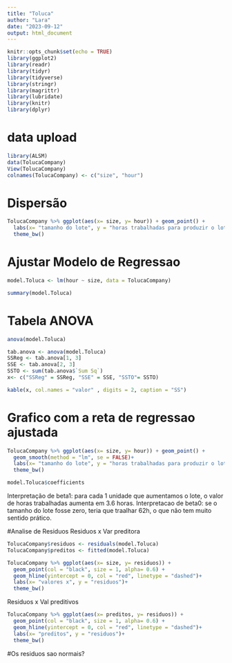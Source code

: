 ```yaml
---
title: "Toluca"
author: "Lara"
date: "2023-09-12"
output: html_document
---
```



```r
knitr::opts_chunk$set(echo = TRUE)
library(ggplot2)
library(readr)
library(tidyr)
library(tidyverse)
library(stringr)
library(magrittr)
library(lubridate)
library(knitr)
library(dplyr)
```

# data upload
```r
library(ALSM)
data(TolucaCompany)
View(TolucaCompany)
colnames(TolucaCompany) <- c("size", "hour")
```

# Dispersão
```r
TolucaCompany %>% ggplot(aes(x= size, y= hour)) + geom_point() +
  labs(x= "tamanho do lote", y = "horas trabalhadas para produzir o lote")+
  theme_bw()

```
# Ajustar Modelo de Regressao
```r
model.Toluca <- lm(hour ~ size, data = TolucaCompany)
```

```r
summary(model.Toluca)
```

# Tabela ANOVA
```r
anova(model.Toluca)

```

```r
tab.anova <- anova(model.Toluca)
SSReg <- tab.anova[1, 3]
SSE <- tab.anova[2, 3]
SSTO <- sum(tab.anova$`Sum Sq`)
x<- c("SSReg" = SSReg, "SSE" = SSE, "SSTO"= SSTO)

kable(x, col.names = "valor" , digits = 2, caption = "SS")
```

# Grafico com a reta de regressao ajustada
```r
TolucaCompany %>% ggplot(aes(x= size, y= hour)) + geom_point() +
  geom_smooth(method = "lm", se = FALSE)+
  labs(x= "tamanho do lote", y = "horas trabalhadas para produzir o lote")+
  theme_bw()
```

```r
model.Toluca$coefficients
```

Interpretação de beta1:  para cada 1 unidade que aumentamos o lote, o valor de horas trabalhadas aumenta em 3.6 horas.
Interpretacao de beta0: se o tamanho do lote fosse zero, teria que traalhar 62h, o que não tem muito sentido prático.


#Analise de Residuos
Residuos x Var preditora
```r
TolucaCompany$residuos <- residuals(model.Toluca)
TolucaCompany$preditos <- fitted(model.Toluca)
```

```r
TolucaCompany %>% ggplot(aes(x= size, y= residuos)) + 
  geom_point(col = "black", size = 1, alpha= 0.6) +
  geom_hline(yintercept = 0, col = "red", linetype = "dashed")+
  labs(x= "valores x", y = "residuos")+
  theme_bw()
```


Residuos x Val preditivos
```r
TolucaCompany %>% ggplot(aes(x= preditos, y= residuos)) + 
  geom_point(col = "black", size = 1, alpha= 0.6) +
  geom_hline(yintercept = 0, col = "red", linetype = "dashed")+
  labs(x= "preditos", y = "residuos")+
  theme_bw()

```

#Os residuos sao normais?
```r

```

```r

```

```r

```


```r

```


```r

```



```r

```



```r

```


```r

```


```r

```

